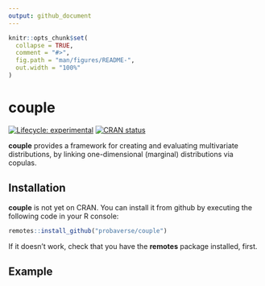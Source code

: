 ```yaml
---
output: github_document
---
```


<!-- README.md is generated from README.Rmd. Please edit that file -->

```r
knitr::opts_chunk$set(
  collapse = TRUE,
  comment = "#>",
  fig.path = "man/figures/README-",
  out.width = "100%"
)
```

# couple

<!-- badges: start -->
[![Lifecycle: experimental](https://img.shields.io/badge/lifecycle-experimental-orange.svg)](https://lifecycle.r-lib.org/articles/stages.html#experimental)
[![CRAN status](https://www.r-pkg.org/badges/version/copulary)](https://CRAN.R-project.org/package=copulary)
<!-- badges: end -->

**couple** provides a framework for creating and evaluating multivariate distributions, by linking one-dimensional (marginal) distributions via copulas. 

## Installation

**couple** is not yet on CRAN. You can install it from github by executing the following code in your R console:

``` r
remotes::install_github("probaverse/couple")
```

If it doesn't work, check that you have the **remotes** package installed, first. 

## Example

